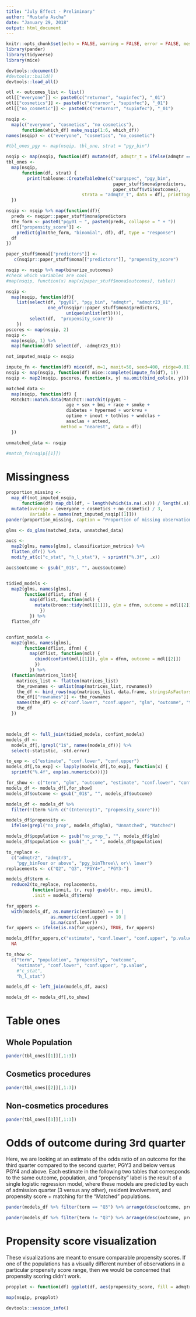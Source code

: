 ```yaml
---
title: "July Effect - Preliminary"
author: "Mustafa Ascha"
date: "January 29, 2018"
output: html_document
---
```


```r
knitr::opts_chunk$set(echo = FALSE, warning = FALSE, error = FALSE, message = FALSE)
library(pander)
library(tidyverse)
library(mice)

devtools::document()
#devtools::build()
devtools::load_all()

otl <- outcomes_list <- list()
otl[["everyone"]] <- paste0(c("returnor", "supinfec"), "_01")
otl[["cosmetics"]] <- paste0(c("returnor", "supinfec"), "_01")
otl[["no_cosmetic"]] <- paste0(c("returnor", "supinfec"), "_01")

```


```r
nsqip <- 
  map(c("everyone", "cosmetics", "no cosmetics"), 
      function(which_df) make_nsqip(1:6, which_df)) 
names(nsqip) <- c("everyone", "cosmetics", "no_cosmetic")
```

```r
#tbl_ones_pgy <- map(nsqip, tbl_one, strat = "pgy_bin")

nsqip <- map(nsqip, function(df) mutate(df, admqtr_t = ifelse(admqtr == "0", "Any Quarter", admqtr)))
tbl_ones <- 
  map(nsqip, 
      function(df, strat) {
        print(tableone::CreateTableOne(c("surgspec", "pgy_bin", 
                                         paper_stuff$mona$predictors, 
                                         paper_stuff$vti$outcomes), 
                             strata = "admqtr_t", data = df), printToggle = FALSE)
  })

```

```r

nsqip <- nsqip %>% map(function(df){
  preds <- nsqipr::paper_stuff$mona$predictors
  the_form <- paste0("pgy01 ~ ", paste0(preds, collapse = " + "))
  df[["propensity_score"]] <-
    predict(glm(the_form, "binomial", df), df, type = "response")
  df
})

paper_stuff$mona[["predictors"]] <-
   c(nsqipr::paper_stuff$mona[["predictors"]], "propensity_score")

nsqip <- nsqip %>% map(binarize_outcomes)
#check which variables are cool
#map(nsqip, function(x) map(x[paper_stuff$mona$outcomes], table))

nsqip <- 
  map(nsqip, function(df){
    list(select(df, "pgy01", "pgy_bin", "admqtr", "admqtr23_01",
                one_of(nsqipr::paper_stuff$mona$predictors, 
                       unique(unlist(otl)))), 
         select(df,  "propensity_score"))
    })
pscores <- map(nsqip, 2)
nsqip <- 
  map(nsqip, 1) %>% 
  map(function(df) select(df, -admqtr23_01))

not_imputed_nsqip <- nsqip

impute_fn <- function(df) mice(df, m=1, maxit=50, seed=400, ridge=0.01)
nsqip <- map(nsqip, function(df) mice::complete(impute_fn(df), 1))
nsqip <- map2(nsqip, pscores, function(x, y) na.omit(bind_cols(x, y)))

matched_data <- 
  map(nsqip, function(df) {
  MatchIt::match.data(MatchIt::matchit(pgy01 ~ 
                       age + sex + bmi + race + smoke + 
                       diabetes + hypermed + workrvu + 
                       optime + inout + tothlos + wndclas + 
                       asaclas + attend, 
                     method = "nearest", data = df))
  })

unmatched_data <- nsqip

#match_fn(nsqip[[1]])
```

# Missingness

```r
proportion_missing <- 
  map_df(not_imputed_nsqip, 
      function(df) map_dbl(df, ~ length(which(is.na(.x))) / length(.x))) %>% 
  mutate(average = (everyone + cosmetics + no_cosmetic) / 3, 
         Variable = names(not_imputed_nsqip[[1]]))
pander(proportion_missing, caption = "Proportion of missing observations for each variable. These were imputed.")
```



```r

glms <- do_glms(matched_data, unmatched_data)

aucs <- 
  map2(glms, names(glms), classification_metrics) %>% 
  flatten_dfr() %>% 
  modify_at(c("c_stat", "h_l_stat"), ~ sprintf("%.3f", .x))

aucs$outcome <- gsub("_01$", "", aucs$outcome)


tidied_models <-
  map2(glms, names(glms),
       function(dflist, dfnm) {
         map(dflist, function(mdl) {
           mutate(broom::tidy(mdl[[1]]), glm = dfnm, outcome = mdl[[2]])
             })
         }) %>% 
  flatten_dfr


confint_models <-
  map2(glms, names(glms),
       function(dflist, dfnm) {
         map(dflist, function(mdl) {
           cbind(confint(mdl[[1]]), glm = dfnm, outcome = mdl[[2]])
           })
         }) %>% 
  (function(matrices_list){
    matrices_list <- flatten(matrices_list)
    the_rownames <- unlist(map(matrices_list, rownames))
    the_df <- bind_rows(map(matrices_list, data.frame, stringsAsFactors = FALSE))
    the_df[["rownames"]] <- the_rownames
    names(the_df) <- c("conf.lower", "conf.upper", "glm", "outcome", "term")
    the_df
  })



models_df <- full_join(tidied_models, confint_models)
models_df <-
  models_df[,!grepl("1$", names(models_df))] %>%
  select(-statistic, -std.error)

to_exp <- c("estimate", "conf.lower", "conf.upper")
models_df[,to_exp] <- lapply(models_df[,to_exp], function(x) {
  sprintf("%.4f", exp(as.numeric(x)))})

for_show <- c("term", "glm", "outcome", "estimate", "conf.lower", "conf.upper", "p.value")
models_df <- models_df[,for_show]
models_df$outcome <- gsub("_01$", "", models_df$outcome)

models_df <- models_df %>% 
  filter(!(term %in% c("(Intercept)", "propensity_score"))) 

models_df$propensity <- 
  ifelse(grepl("no_prop", models_df$glm), "Unmatched", "Matched")

models_df$population <- gsub("no_prop_", "", models_df$glm)
models_df$population <- gsub("_", " ", models_df$population)

to_replace <- 
  c("admqtr2", "admqtr3", 
    "pgy_binFour or above", "pgy_binThree\\ or\\ lower")
replacements <- c("Q2", "Q3", "PGY4+", "PGY3-")

models_df$term <- 
  reduce2(to_replace, replacements, 
          function(innit, tr, rep) gsub(tr, rep, innit), 
          .init = models_df$term)

fxr_uppers <- 
  with(models_df, as.numeric(estimate) == 0 |
                 as.numeric(conf.upper) > 10 |   
                 is.na(conf.lower))
fxr_uppers <- ifelse(is.na(fxr_uppers), TRUE, fxr_uppers)

models_df[fxr_uppers,c("estimate", "conf.lower", "conf.upper", "p.value")] <- 
  NA

to_show <- 
  c("term", "population", "propensity", "outcome", 
    "estimate", "conf.lower", "conf.upper", "p.value", 
    #"c_stat", 
    "h_l_stat")

models_df <- left_join(models_df, aucs)

models_df <- models_df[,to_show]

```

# Table ones

## Whole Population

```r
pander(tbl_ones[[1]][,1:3])
```


## Cosmetics procedures

```r
pander(tbl_ones[[2]][,1:3])
```


## Non-cosmetics procedures

```r
pander(tbl_ones[[3]][,1:3])
```

\pagebreak 

# Odds of outcome during 3rd quarter

Here, we are looking at an estimate of the odds ratio of an outcome for the third quarter compared to the second quarter, PGY3 and below versus PGY4 and above. Each estimate in the following two tables that corresponds to the same outcome, population, and "propensity" label is the result of a single logistic regression model, where these models are predicted by each of admission quarter (3 versus any other), resident involvement, and propensity score + matching for the "Matched" populations.  


```r
pander(models_df %>% filter(term == "Q3") %>% arrange(desc(outcome, propensity)), split.table = Inf)
```

```r
pander(models_df %>% filter(term != "Q3") %>% arrange(desc(outcome, propensity)), split.table = Inf)
```


# Propensity score visualization 

These visualizations are meant to ensure comparable propensity scores. If one of the populations has a visually different number of observations in a particular propensity score range, then we would be concerned that propensity scoring didn't work. 

```r

propplot <- function(df) ggplot(df, aes(propensity_score, fill = admqtr)) + geom_histogram()

map(nsqip, propplot)

```



```r

devtools::session_info()

```







